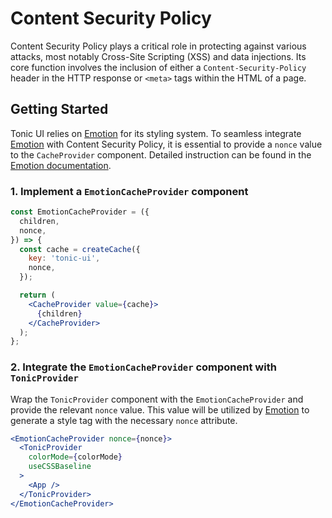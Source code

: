 # Content Security Policy

Content Security Policy plays a critical role in protecting against various attacks, most notably Cross-Site Scripting (XSS) and data injections. Its core function involves the inclusion of either a `Content-Security-Policy` header in the HTTP response or `<meta>` tags within the HTML of a page.

## Getting Started

Tonic UI relies on [Emotion](https://emotion.sh/) for its styling system. To seamless integrate [Emotion](https://emotion.sh/) with Content Security Policy, it is essential to provide a `nonce` value to the `CacheProvider` component. Detailed instruction can be found in the [Emotion documentation](https://emotion.sh/docs/@emotion/cache).

### 1. Implement a `EmotionCacheProvider` component

```jsx
const EmotionCacheProvider = ({
  children,
  nonce,
}) => {
  const cache = createCache({
    key: 'tonic-ui',
    nonce,
  });

  return (
    <CacheProvider value={cache}>
      {children}
    </CacheProvider>
  );
};
```

### 2. Integrate the `EmotionCacheProvider` component with `TonicProvider`

Wrap the `TonicProvider` component with the `EmotionCacheProvider` and provide the relevant `nonce` value. This value will be utilized by [Emotion](https://emotion.sh/) to generate a style tag with the necessary `nonce` attribute.

```jsx
<EmotionCacheProvider nonce={nonce}>
  <TonicProvider
    colorMode={colorMode}
    useCSSBaseline
  >
    <App />
  </TonicProvider>
</EmotionCacheProvider>
```
